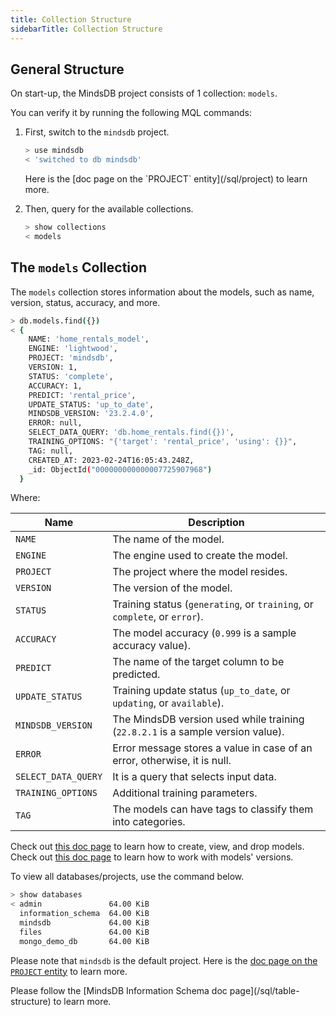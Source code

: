 ```yaml
---
title: Collection Structure
sidebarTitle: Collection Structure
---
```


## General Structure

On start-up, the MindsDB project consists of 1 collection: `models`.

You can verify it by running the following MQL commands:

1. First, switch to the `mindsdb` project.

    ```bash
    > use mindsdb
    < 'switched to db mindsdb'
    ```

    <Tip>
    Here is the [doc page on the `PROJECT` entity](/sql/project) to learn more.
    </Tip>

2. Then, query for the available collections.

    ```bash
    > show collections
    < models
    ```

## The `models` Collection

The `models` collection stores information about the models, such as name, version, status, accuracy, and more.

```bash
> db.models.find({})
< {
    NAME: 'home_rentals_model',
    ENGINE: 'lightwood',
    PROJECT: 'mindsdb',
    VERSION: 1,
    STATUS: 'complete',
    ACCURACY: 1,
    PREDICT: 'rental_price',
    UPDATE_STATUS: 'up_to_date',
    MINDSDB_VERSION: '23.2.4.0',
    ERROR: null,
    SELECT_DATA_QUERY: 'db.home_rentals.find({})',
    TRAINING_OPTIONS: "{'target': 'rental_price', 'using': {}}",
    TAG: null,
    CREATED_AT: 2023-02-24T16:05:43.248Z,
    _id: ObjectId("000000000000007725907968")
  }
```

Where:

| Name                | Description                                                                     |
| ------------------- | ------------------------------------------------------------------------------- |
| `NAME`              | The name of the model.                                                          |
| `ENGINE`            | The engine used to create the model.                                            |
| `PROJECT`           | The project where the model resides.                                            |
| `VERSION`           | The version of the model.                                                       |
| `STATUS`            | Training status (`generating`, or `training`, or `complete`, or `error`).       |
| `ACCURACY`          | The model accuracy (`0.999` is a sample accuracy value).                        |
| `PREDICT`           | The name of the target column to be predicted.                                  |
| `UPDATE_STATUS`     | Training update status (`up_to_date`, or `updating`, or `available`).           |
| `MINDSDB_VERSION`   | The MindsDB version used while training (`22.8.2.1` is a sample version value). |
| `ERROR`             | Error message stores a value in case of an error, otherwise, it is null.        |
| `SELECT_DATA_QUERY` | It is a query that selects input data.                                          |
| `TRAINING_OPTIONS`  | Additional training parameters.                                                 |
| `TAG`               | The models can have tags to classify them into categories.                      |

Check out [this doc page](/sql/project#working-with-models) to learn how to create, view, and drop models.
Check out [this doc page](/sql/project#working-with-models-version) to learn how to work with models' versions.

<Tip>
To view all databases/projects, use the command below.

```bash
> show databases
< admin               64.00 KiB
  information_schema  64.00 KiB
  mindsdb             64.00 KiB
  files               64.00 KiB
  mongo_demo_db       64.00 KiB
```

Please note that `mindsdb` is the default project. Here is the [doc page on the `PROJECT` entity](/sql/project) to learn more.
</Tip>

<Tip>
Please follow the [MindsDB Information Schema doc page](/sql/table-structure) to learn more.
</Tip>
